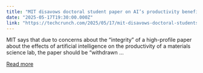 ```yaml
---
title: "MIT disavows doctoral student paper on AI’s productivity benefits"
date: "2025-05-17T19:30:00.000Z"
link: "https://techcrunch.com/2025/05/17/mit-disavows-doctoral-students-paper-on-ai-productivity-benefits/"
---
```


MIT says that due to concerns about the “integrity” of a high-profile paper about the effects of artificial intelligence on the productivity of a materials science lab, the paper should be “withdrawn ...

[Read more](https://techcrunch.com/2025/05/17/mit-disavows-doctoral-students-paper-on-ai-productivity-benefits/)
